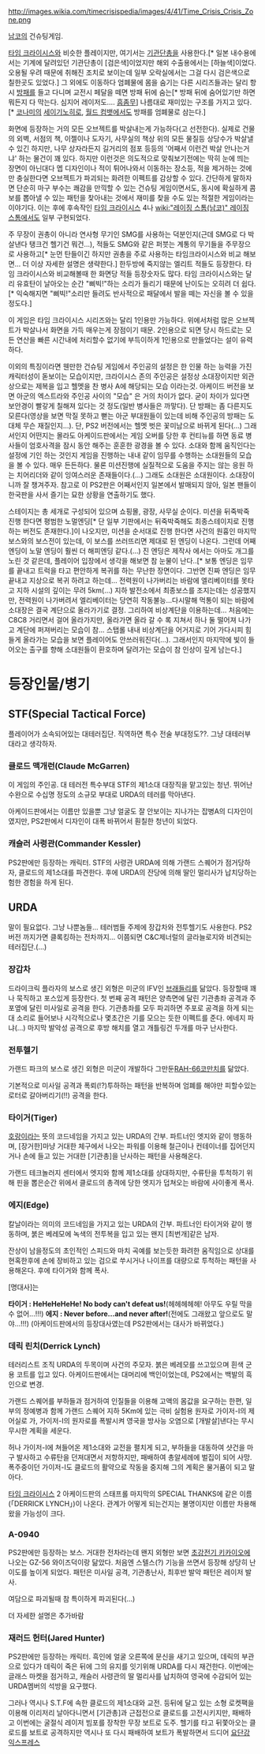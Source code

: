 http://images.wikia.com/timecrisispedia/images/4/41/Time_Crisis_Crisis_Zone.png

[[남코]]의 건슈팅게임.

[[타임 크라이시스]]와 비슷한 플레이지만, 여기서는 [[기관단총]]을 사용한다.[* 일본 내수용에서는 기계에 달려있던 기관단총이 [검은색]이었지만 해외 수출용에서는 [하늘색]이었다. 오용될 우려 때문에 취해진 조치로 보이는데 일부 오락실에서는 그걸 다시 검은색으로 칠한곳도 있었다.] 그 외에도 이동하다 엄폐물에 몸을 숨기는 다른 시리즈들과는 달리 항시 [[방패]]를 들고 다니며 교전시 페달을 떼면 방패 뒤에 숨는[* 방패 뒤에 숨어있기만 하면 뭐든지 다 막는다. 심지어 레이저도…. [[흠좀무]]] 나름대로 재미있는 구조를 가지고 있다.[* [[코나미]]의 [[세이기노히로]], [[월드 컴뱃]]에서도 방패를 엄폐물로 삼는다.]

화면에 등장하는 거의 모든 오브젝트를 박살내는게 가능하다(고 선전한다). 실제로 건물의 외벽, 서점의 책, 이젤이나 도자기, 사무실의 책상 위의 모든 물질등 상당수가 박살낼수 있긴 하지만, 나무 상자라든지 길거리의 점포 등등의 '어째서 이런건 박살 안나는거냐' 하는 물건이 꽤 있다. 하지만 이런것은 의도적으로 맞춰보기전에는 딱히 눈에 띄는 장면이 아닌대다 멥 디자인이나 적이 튀어나와서 이동하는 장소등, 적을 제거하는 것에만 충실한다면 오브젝트가 파괴되는 화려한 이펙트를 감상할 수 있다. 간단하게 말하자면 단순히 마구 부수는 쾌감을 만끽할 수 있는 건슈팅 게임이면서도, 동시에 확실하게 콤보를 뽑아낼 수 있는 패턴을 찾아내는 것에서 재미를 찾을 수도 있는 적절한 게임이라는 이야기다. 이는 후에 후속작인 [[타임 크라이시스]] 4나 [[wiki:"레이징 스톰(남코)" 레이징 스톰]]에서도 일부 구현되었다.

주 무장이 권총이 아니라 연사형 무기인 SMG를 사용하는 덕분인지(근데 SMG로 다 박살낸다 탱크건 헬기건 뭐건...), 적들도 SMG와 같은 퍼붓는 계통의 무기들을 주무장으로 사용하고[* 눈먼 탄들이긴 하지만 권총을 주로 사용하는 타임크라이시스와 비교 해보면... 더 이상 자세한 설명은 생략한다.] 한두방에 죽지않는 엘리트 적들도 등장한다. 타임 크라이시스와 비교해볼때 한 화면당 적들 등장숫자도 많다. 타임 크라이시스와는 달리 유효탄이 날아오는 순간 "삐빅!"하는 소리가 들리기 때문에 난이도는 오히려 더 쉽다.[* 익숙해지면 "삐빅!"소리만 들려도 반사적으로 패달에서 발을 떼는 자신을 볼 수 있을 정도다.]

이 게임은 타임 크라이시스 시리즈와는 달리 1인용만 가능하다. 위에서처럼 많은 오브젝트가 박살나서 화면을 가득 매우는게 장점이기 때문. 2인용으로 되면 당시 하드로는 모든 연산을 빠른 시간내에 처리할수 없기에 부득이하게 1인용으로 만들었다는 설이 유력하다.

이외의 특징이라면 웬만한 건슈팅 게임에서 주인공의 설정은 한 인물 하는 능력을 가진 캐릭터성이 돋보이는 모습이지만, 크라이시스 존의 주인공은 설정상 소대장이지만 외관상으로는 제복을 입고 헬멧을 찬 병사 A에 해당되는 모습 이라는것. 아케이드 버전을 보면 아군의 엑스트라와 주인공 사이의 "모습" 은 거의 차이가 없다. 굳이 차이가 있다면 보안경이 빨갛게 칠해져 있다는 것 정도(일반 병사들은 까맣다). 단 방패는 좀 다른지도 모른다(영상을 보면 막질 못하고 뻗는 아군 부대원들이 있는데 비해 주인공의 방패는 도대체 무슨 재질인지...). 단, PS2 버전에서는 헬멧 벗은 꽃미남으로 바뀌게 된다(…) 그래서인지 어떤지는 몰라도 아케이드판에서는 게임 오버를 당한 후 컨티뉴를 하면 동료 병사들이 엄호사격을 잠시 동안 해주는 훈훈한 광경을 볼 수 있다. 소대와 함께 움직인다는 설정에 기인 하는 것인지 게임을 진행하는 내내 같이 임무를 수행하는 소대원들의 모습을 볼 수 있다. 매우 든든하다. 물론 미션진행에 실질적으로 도움을 주지는 않는 응원 하는 치어리더와 같이 잉여스러운 존재들이다.(…) 그래도 소대원은 소대원이다. 소대장이니까 잘 챙겨주자. 참고로 이 PS2판은 어째서인지 일본에서 발매되지 않아, 일본 팬들이 한국판을 사서 즐기는 묘한 상황을 연출하기도 했다.

스테이지는 총 세개로 구성되어 있으며 쇼핑몰, 광장, 사무실 순이다. 미션을 뒤죽박죽 진행 한다면 평범한 노멀엔딩[* 단 일부 기판에서는 뒤죽박죽해도 최종스테이지로 진행하는 버전도 존재한다.]이 나오지만, 미션을 순서대로 진행 한다면 사건의 원흉인 마지막 보스와의 보스전이 있는데, 이 보스를 쓰러뜨리면 제대로 된 엔딩이 나온다. 그런데 어째 엔딩이 노말 엔딩이 훨씬 더 해피엔딩 같다.(…) 진 엔딩은 제작사 에서는 아마도 개그를 노린 것 같은데, 플레이어 입장에서 생각을 해보면 참 눈물이 난다..[* 보통 엔딩은 임무를 끝내고 트럭을 타고 편안하게 복귀를 하는 무난한 장면이다. 그반면 진짜 엔딩은 임무 끝내고 지상으로 복귀 하려고 하는데... 전력원이 나가버리는 바람에 엘리베이터를 못타고 지하 시설의 깊이는 무려 5km(…) 지하 발전소에서 최종보스를 조지는데는 성공했지만, 전력원이 나가버려서 엘리베이터는 당연히 작동불능...다시말해 먹통이 되는 바람에 소대장은 결국 계단으로 올라가기로 결정. 그리하여 비상계단을 이용하는데... 처음에는 C8C8 거리면서 걸어 올라가지만, 올라가면 올라 갈 수 록 지쳐서 하나 둘 떨어져 나가고 계단에 퍼져버리는 모습이 참... 스탭롤 내내 비상계단을 어거지로 기어 가다시피 힘들게 올라가는 모습을 보면 플레이어도 안쓰러워진다(…). 그래서인지 마지막에 빛이 들어오는 출구를 향해 소대원들이 환호하며 달려가는 모습이 참 인상이 깊게 남는다.]

= 등장인물/병기 =
== STF(Special Tactical Force) ==
플레이어가 소속되어있는 대테러집단. 직역하면 특수 전술 부대정도??. 그냥 대테러부대라고 생각하자.
=== 클로드 맥개런(Claude McGarren) ===
이 게임의 주인공. 대 테러전 특수부대 STF의 제1소대 대장직을 맡고있는 청년. 뛰어난 수완으로 수십명 정도의 소규모 부대로 URDA의 테러를 막아낸다.

아케이드판에서는 이름만 있을뿐 그냥 얼굴도 잘 안보이는 지나가는 잡병A의 디자인이였지만, PS2판에서 디자인이 대폭 바뀌어서 훤칠한 청년이 되었다.

=== 캐슬러 사령관(Commander Kessler) === 
PS2판에만 등장하는 캐릭터. STF의 사령관 URDA에 의해 가랜드 스퀘어가 점거당하자, 클로드의 제1소대를 파견한다. 후에 URDA의 잔당에 의해 딸인 멀리사가 납치당하는 험한 경험을 하게 된다. 

== URDA ==
말이 필요없다. 그냥 나뿐놈들... 테러범들 주제에 장갑차와 전투헬기도 사용한다. PS2버전 까지가면 클록킹하는 전차까지... 이쯤되면 C&C제너럴의 글라늘로지와 비견되는 테러집단.(…)

=== 장갑차 === 
드라이크릭 플라자의 보스로 생긴 외형은 미군의 IFV인 [[브래들리]]를 닮았다. 등장할때 꽤나 묵직하고 포스있게 등장한다. 첫 번째 공격 패턴은 양측면에 달린 기관총좌 공격과 주포옆에 달린 미사일로 공격을 한다. 기관총좌를 모두 파괴하면 주포로 공격을 하게 되는대 소리로 들어보나 시각적으로나 몇초간은 기를 모으는 듯한 이펙트를 준다. 에네지 파냐(…) 마지막 발악성 공격으로 후방 해치를 열고 개틀링건 두개를 마구 난사한다.

=== 전투헬기 === 
가랜드 파크의 보스로 생긴 외형은 미군이 개발하다 그만둔[[RAH-66]]코만치를 닮았다.

기본적으로 미사일 공격과 폭뢰(!?)투하하는 패턴을 반복하며 엄폐를 해야만 피할수있는 로터로 갈아버리기(!!) 공격을 한다. 

=== 타이거(Tiger) === 
[[호랑이]]라는 뜻의 코드네임을 가지고 있는 URDA의 간부. 파트너인 엣지와 같이 행동하며, [장거한]마냥 거대한 체구에서 나오는 파워를 이용해 철근이나 컨테이너를 집어던지거나 손에 들고 있는 거대한 [기관총]을 난사하는 패턴을 사용해온다.

가랜드 테크놀러지 센터에서 엣지와 함께 제1소대를 상대하지만, 수류탄을 투척하기 위해 핀을 뽑은순간 위에서 클로드의 총격에 당한 엣지가 덥쳐오는 바람에 사이좋게 폭사.

=== 에지(Edge) ===
칼날이라는 의미의 코드네임을 가지고 있는 URDA의 간부. 파트너인 타이거와 같이 행동하며, 붉은 베레모에 녹색의 전투복을 입고 있는 왠지 [최번개]같은 남자.

잔상이 남을정도의 초인적인 스피드와 마치 곡예를 보는듯한 화려한 움직임으로 상대를 현혹한후에 손에 장비하고 있는 검으로 쑤시거나 나이프를 대량으로 투척하는 패턴을 사용해온다. 후에 타이거와 함께 폭사.

[명대사]는

'''타이거 : HeHeHeHeHe! No body can't defeat us!'''(헤헤헤헤헤! 아무도 우릴 막을수 없어...!!!)
'''에지 : Never before...and never after!'''(전에도 그래왔고 앞으로도 말야...!!!)
(아케이드판에서의 등장대사였는데 PS2판에서는 대사가 바뀌었다.)

=== 데릭 린치(Derrick Lynch) === 
테러리스트 조직 URDA의 두목이며 사건의 주모자. 붉은 베레모를 쓰고있으며 흰색 군용 코트를 입고 있다. 아케이드판에서는 대머리에 백인이었는데, PS2에서는 백발의 흑인으로 변경.

가랜드 스퀘어를 부하들과 점거하여 인질들을 이용해 고액의 몸값을 요구하는 한편, 일부의 정예병과 함께 가랜드 스퀘어 지하 5Km에 있는 극비 실험용 원자로 가이저-I의 제어실로 가, 가이저-I의 원자로를 폭발시켜 영국을 방사능 오염으로 [개발살]낸다는 무시무시한 계획을 세운다.

허나 가이저-I에 쳐들어온 제1소대와 교전을 펼치게 되고, 부하들을 대동하여 샷건을 마구 발사하고 수류탄을 던져대면서 저항하지만, 패배하여 총알세례에 벌집이 되어 사망. 폭주중이던 가이저-I도 클로드의 활약으로 작동을 중지해 그의 계획은 물거품이 되고 말아다.

[[타임 크라이시스]] 2 아케이드판의 스태프롤 마지막의 SPECIAL THANKS에 같은 이름(「DERRICK LYNCH」)이 나온다. 관계가 어떻게 되는건지는 불명이지만 이름만 차용해왔을 가능성이 크다.

=== A-0940 ===
PS2판에만 등장하는 보스. 거대한 전차라는데 왠지 외형만 보면 [[초강전기 키카이오]]에 나오는 GZ-56 와이즈덕이랑 닮았다. 처음엔 스텔스(?) 기능을 쓰면서 등장해 상당히 난이도를 높이게 되었다. 패턴은 미사일 공격, 기관총난사, 최후반 발악 패턴은 레이저 발사. 

여담으로 파괴될때 참 특이하게 파괴된다(...)

더 자세한 설명은 추가바람

=== 재러드 헌터(Jared Hunter) ===
PS2판에만 등장하는 캐릭터. 흑인에 얼굴 오른쪽에 문신을 새기고 있으며, 데릭의 부관으로 있다가 데릭이 죽은 뒤에 그의 유지를 잇기위해 URDA를 다시 재건한다. 이번에는 글래스 마켓을 점거하고, 캐슬러 사령관의 딸 멀리사를 납치하여 영국에 수감되어 있는 URDA멤버의 석방을 요구했다.

그러나 역시나 S.T.F에 속한 클로드의 제1소대와 교전. 등뒤에 달고 있는 소형 로켓팩을 이용해 이리저리 날아다니면서 [기관총]과 근접전으로 클로드를 고전시키지만, 패배하고 이번에는 굴절식 레이저 빔포를 장착한 무장 보트로 도주. 헬기를 타고 뒤쫓아오는 클로드를 보트로 공격하지만 역시나 또 다시 패배하여 보트가 폭발하면서 드디어 [[요단강 익스프레스]]
